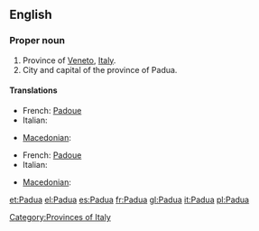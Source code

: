 ==English==

===Proper noun===
{{en-proper noun}}

# Province of [[Veneto]], [[Italy]].
# City and capital of the province of Padua.

====Translations====
{{trans-top|province}}
* French: [[Padoue]]
* Italian: {{t+|it|Padova}}
{{trans-mid}}
* [[Macedonian]]: {{t|mk|Падова|f|tr=Padóva}}
{{trans-bottom}}

{{trans-top|city}}
* French: [[Padoue]]
* Italian: {{t+|it|Padova|f}}
{{trans-mid}}
* [[Macedonian]]: {{t|mk|Падова|f|tr=Padóva}}
{{trans-bottom}}

[[Category:Provinces of Italy]]

[[et:Padua]]
[[el:Padua]]
[[es:Padua]]
[[fr:Padua]]
[[gl:Padua]]
[[it:Padua]]
[[pl:Padua]]